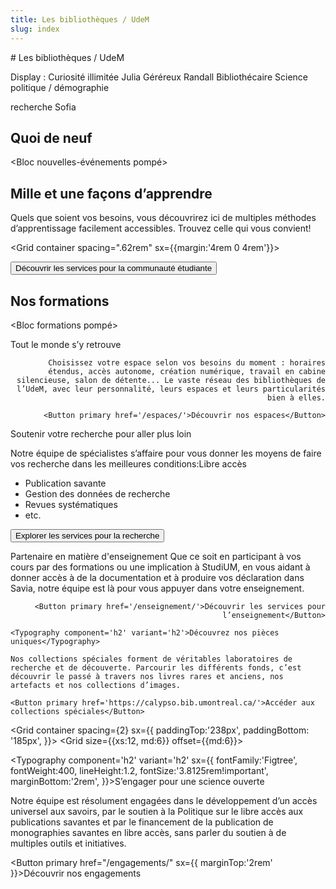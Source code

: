 ```yaml
---
title: Les bibliothèques / UdeM
slug: index
---
```



<Section> 
  # Les bibliothèques / UdeM

  Display : Curiosité illimitée Julia Géréreux Randall Bibliothécaire Science politique / démographie

</Section>

<Section>recherche Sofia</Section>

<Section bg='bleu100'>

  ## Quoi de neuf

  <Bloc nouvelles-événements pompé>
  </Bloc>

</Section>

<Section bg='bleu200'>

  ## Mille et une façons d’apprendre

  Quels que soient vos besoins, vous découvrirez ici de multiples méthodes d’apprentissage facilement accessibles. Trouvez celle qui vous convient!

  <Grid container spacing=".62rem" sx={{margin:'4rem 0 4rem'}}>
    <Grid>
      <Card1
        title="Ressources et conseils préparés par nos spécialistes"
        IconComponent={BookmarkSimple}
        moreText="Voir la boîte à outils"
        href="#"
      />
    </Grid>
    <Grid>
      <Card1
        title="Capsules vidéos et webinaires"
        IconComponent={Video}
        moreText="Accéder à YouTube"
        href="https://www.youtube.com/user/BibliothequesUdeM"
      />
    </Grid>
    <Grid>
      <Card1
        title="Service Accessibilité"
        IconComponent={PersonSimpleCircle}
        moreText="En savoir plus"
        href="#"
      />
    </Grid>
    <Grid>
      <Card1
        title="Soutien personnalisé avec nos spécialistes"
        IconComponent={Users}
        moreText="Prendre rendez-vous"
        href="#"
      />
    </Grid>
  </Grid>

  <Button primary href="#">Découvrir les services pour la communauté étudiante</Button>

</Section>

<Section bg='bleuPrincipal'>

## Nos formations

  <Bloc formations pompé></Bloc>
</Section>

<Section bg='vertFonce'>
  <HeroWithImage Image={imageEspace} align="right">
    <Typography component='h2' variant='h2'>Tout le monde s’y retrouve</Typography>
    
    Choisissez votre espace selon vos besoins du moment : horaires étendus, accès autonome, création numérique, travail en cabine silencieuse, salon de détente... Le vaste réseau des bibliothèques de l’UdeM, avec leur personnalité, leurs espaces et leurs particularités bien à elles.

    <Button primary href='/espaces/'>Découvrir nos espaces</Button>

  </HeroWithImage>
</Section>

<Section bg='bleu100'>

<HeroWithImage Image={imageRecherche}>

<Typography component="h2" variant="h2">
  Soutenir votre recherche pour aller plus loin
</Typography>

Notre équipe de spécialistes s’affaire pour vous donner les moyens de faire vos recherche dans les meilleures conditions:Libre accès

- Publication savante
- Gestion des données de recherche
- Revues systématiques
- etc.

<Button primary href="/recherche/">Explorer les services pour la recherche</Button>

</HeroWithImage>

</Section>

<Section bg='bleuPrincipal'>

<HeroWithImage Image={imageEnseignement} align='right'>

<Typography component="h2" variant="h2">
  Partenaire en matière d'enseignement
</Typography>
Que ce soit en participant à vos cours par des formations ou une implication à StudiUM, en vous aidant à donner accès à de la documentation et à produire vos déclaration dans Savia, notre équipe est là pour vous appuyer dans votre enseignement.

    <Button primary href='/enseignement/'>Découvrir les services pour l’enseignement</Button>

  </HeroWithImage>
  
</Section>

<Section bg='bleu100'>

  <HeroWithImage Image={imageCollections}>

    <Typography component='h2' variant='h2'>Découvrez nos pièces uniques</Typography>

    Nos collections spéciales forment de véritables laboratoires de recherche et de découverte. Parcourir les différents fonds, c’est découvrir le passé à travers nos livres rares et anciens, nos artefacts et nos collections d’images.

    <Button primary href='https://calypso.bib.umontreal.ca/'>Accéder aux collections spéciales</Button>

  </HeroWithImage>
</Section>

<Section image={imageEngagement}>

<Grid container
spacing={2}
sx={{
  paddingTop:'238px',
  paddingBottom: '185px',
}}>
<Grid size={{xs:12, md:6}} offset={{md:6}}>

<Typography component='h2' variant='h2' 
sx={{
  fontFamily:'Figtree',
  fontWeight:400,
  lineHeight:1.2,
  fontSize:'3.8125rem!important',
  marginBottom:'2rem',
}}>S’engager pour une science ouverte</Typography>

Notre équipe est résolument engagées dans le développement d’un accès universel aux savoirs, par le soutien à la Politique sur le libre accès aux publications savantes et par le financement de la publication de monographies savantes en libre accès, sans parler du soutien à de multiples outils et initiatives.

<Button primary href="/engagements/"
sx={{
  marginTop:'2rem'
}}>Découvrir nos engagements</Button>

</Grid>
</Grid>

</Section>
